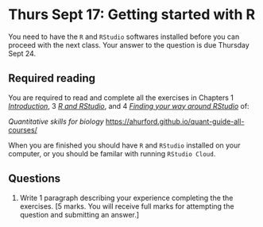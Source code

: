 # Thurs Sept 17: Getting started with R {#Rinstall}

You need to have the `R` and `RStudio` softwares installed before you can proceed with the next class. Your answer to the question is due Thursday Sept 24.

## Required reading

You are required to read and complete all the exercises in Chapters 1 [_Introduction_](https://ahurford.github.io/quant-guide-all-courses/), 3 [_R and RStudio_](https://ahurford.github.io/quant-guide-all-courses/install.html), and 4 [_Finding your way around RStudio_](https://ahurford.github.io/quant-guide-all-courses/rstudio.html) of: 

_Quantitative skills for biology_ [https://ahurford.github.io/quant-guide-all-courses/](https://ahurford.github.io/quant-guide-all-courses/)

When you are finished you should have `R` and `RStudio` installed on your computer, or you should be familar with running `RStudio Cloud`.

## Questions
1. Write 1 paragraph describing your experience completing the the exercises. [5 marks. You will receive full marks for attempting the question and submitting an answer.]
